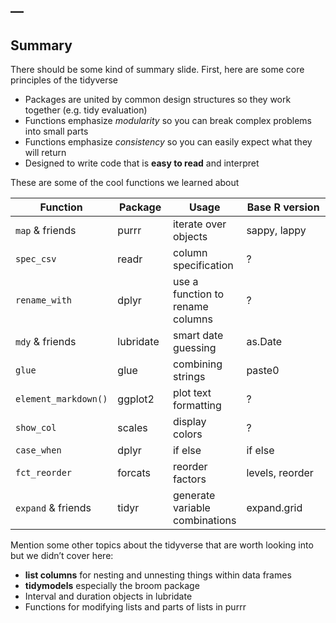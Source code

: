 ---
---

## Summary

There should be some kind of summary slide. First, here are some core principles of the tidyverse

* Packages are united by common design structures so they work together (e.g. tidy evaluation)
* Functions emphasize *modularity* so you can break complex problems into small parts
* Functions emphasize *consistency* so you can easily expect what they will return
* Designed to write code that is **easy to read** and interpret

These are some of the cool functions we learned about

| Function    | Package |  Usage    | Base R version |
|-------------+---------+--------+----------------|
| `map` & friends | purrr|  iterate over objects | sappy, lappy |
| `spec_csv` | readr |  column specification  | ? |
| `rename_with` | dplyr | use a function to rename columns | ? |
| `mdy` & friends | lubridate | smart date guessing | as.Date |
| `glue` | glue | combining strings | paste0 |
| `element_markdown()` | ggplot2 | plot text formatting | ? |
| `show_col` | scales | display colors | ? |
| `case_when` | dplyr | if else | if else |
| `fct_reorder` | forcats | reorder factors | levels, reorder |
| `expand` & friends | tidyr | generate variable combinations | expand.grid |

Mention some other topics about the tidyverse that are worth looking into but we didn't cover here:

* **list columns** for nesting and unnesting things within data frames
* **tidymodels** especially the broom package
* Interval and duration objects in lubridate
* Functions for modifying lists and parts of lists in purrr

